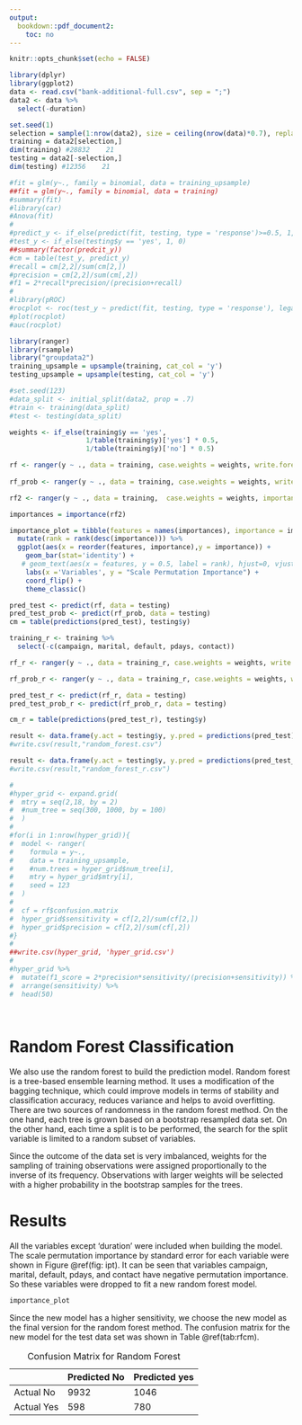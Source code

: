 ```yaml
---
output:
  bookdown::pdf_document2:
    toc: no
---
```



```r
knitr::opts_chunk$set(echo = FALSE)
```

```r
library(dplyr)
library(ggplot2)
data <- read.csv("bank-additional-full.csv", sep = ";")
data2 <- data %>% 
  select(-duration)
```

```r
set.seed(1)
selection = sample(1:nrow(data2), size = ceiling(nrow(data)*0.7), replace = FALSE)
training = data2[selection,]
dim(training) #28832    21
testing = data2[-selection,]
dim(testing) #12356    21

```

```r
#fit = glm(y~., family = binomial, data = training_upsample)
##fit = glm(y~., family = binomial, data = training)
#summary(fit)
#library(car)
#Anova(fit)
#
#predict_y <- if_else(predict(fit, testing, type = 'response')>=0.5, 1, 0)
#test_y <- if_else(testing$y == 'yes', 1, 0)
##summary(factor(predcit_y))
#cm = table(test_y, predict_y)
#recall = cm[2,2]/sum(cm[2,])
#precision = cm[2,2]/sum(cm[,2])
#f1 = 2*recall*precision/(precision+recall)
#
#library(pROC)
#rocplot <- roc(test_y ~ predict(fit, testing, type = 'response'), legacy.axes=TRUE)
#plot(rocplot)
#auc(rocplot)
```

```r
library(ranger)
library(rsample)
library("groupdata2")
training_upsample = upsample(training, cat_col = 'y')
testing_upsample = upsample(testing, cat_col = 'y')
```

```r
#set.seed(123)
#data_split <- initial_split(data2, prop = .7)
#train <- training(data_split)
#test <- testing(data_split)

weights <- if_else(training$y == 'yes', 
                   1/table(training$y)['yes'] * 0.5,
                   1/table(training$y)['no'] * 0.5)

rf <- ranger(y ~ ., data = training, case.weights = weights, write.forest = T)
             
rf_prob <- ranger(y ~ ., data = training, case.weights = weights, write.forest = T, probability = TRUE)

rf2 <- ranger(y ~ ., data = training,  case.weights = weights, importance = "permutation")

importances = importance(rf2) 

importance_plot = tibble(features = names(importances), importance = importances) %>% 
  mutate(rank = rank(desc(importance))) %>% 
  ggplot(aes(x = reorder(features, importance),y = importance)) +
    geom_bar(stat='identity') + 
   # geom_text(aes(x = features, y = 0.5, label = rank), hjust=0, vjust=0.55, size = 4, colour = 'white') +
    labs(x ='Variables', y = "Scale Permutation Importance") +
    coord_flip() + 
    theme_classic()

pred_test <- predict(rf, data = testing)
pred_test_prob <- predict(rf_prob, data = testing)
cm = table(predictions(pred_test), testing$y)

training_r <- training %>% 
  select(-c(campaign, marital, default, pdays, contact))

rf_r <- ranger(y ~ ., data = training_r, case.weights = weights, write.forest = T)

rf_prob_r <- ranger(y ~ ., data = training_r, case.weights = weights, write.forest = T, probability = TRUE)

pred_test_r <- predict(rf_r, data = testing)
pred_test_prob_r <- predict(rf_prob_r, data = testing)

cm_r = table(predictions(pred_test_r), testing$y)

result <- data.frame(y.act = testing$y, y.pred = predictions(pred_test),predictions(pred_test_prob))
#write.csv(result,"random_forest.csv")

result <- data.frame(y.act = testing$y, y.pred = predictions(pred_test_r),predictions(pred_test_prob_r))
#write.csv(result,"random_forest_r.csv")


```

```r
#
#hyper_grid <- expand.grid(
#  mtry = seq(2,18, by = 2)
#  #num_tree = seq(300, 1000, by = 100)
#  )
#
#for(i in 1:nrow(hyper_grid)){
#  model <- ranger(
#    formula = y~.,
#    data = training_upsample,
#    #num.trees = hyper_grid$num_tree[i],
#    mtry = hyper_grid$mtry[i],
#    seed = 123
#  )
#  
#  cf = rf$confusion.matrix
#  hyper_grid$sensitivity = cf[2,2]/sum(cf[2,])
#  hyper_grid$precision = cf[2,2]/sum(cf[,2])
#}
#
##write.csv(hyper_grid, 'hyper_grid.csv')
#
#hyper_grid %>% 
#  mutate(f1_score = 2*precision*sensitivity/(precision+sensitivity)) %>%
#  arrange(sensitivity) %>% 
#  head(50)
  
  
```

# Random Forest Classification

We also use the random forest to build the prediction model. Random forest is a tree-based ensemble learning method. It uses a modification of the bagging technique, which could improve models in terms of stability and classification accuracy, reduces variance and helps to avoid overfitting. There are two sources of randomness in the random forest method. On the one hand, each tree is grown based on a bootstrap resampled data set. On the other hand, each time a split is to be performed, the search for the split variable is limited to a random subset of variables.

Since the outcome of the data set is very imbalanced, weights for the sampling of training observations were assigned proportionally to the inverse of its frequency. Observations with larger weights will be selected with a higher probability in the bootstrap samples for the trees.

# Results

All the variables except ‘duration’ were included when building the model. The scale permutation importance by standard error for each variable were shown in Figure \@ref(fig: ipt). It can be seen that variables campaign, marital, default, pdays, and contact have negative permutation importance. So these variables were dropped to fit a new random forest model.

```r
importance_plot
```


Since the new model has a higher sensitivity, we choose the new model as the final version for the random forest method. The confusion matrix for the new model for the test data set was shown in Table \@ref(tab:rfcm).

: \label{tab:rfcm} Confusion Matrix for Random Forest 

|   |Predicted No | Predicted yes|
----|-------------|--------------|
Actual No|  9932|   1046|
Actual Yes|   598|   780|

# 